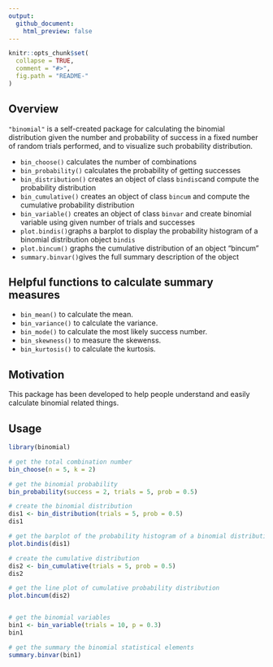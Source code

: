 ```yaml
---
output:
  github_document:
    html_preview: false
---
```


<!-- README.md is generated from README.Rmd. Please edit that file -->

```r
knitr::opts_chunk$set(
  collapse = TRUE,
  comment = "#>",
  fig.path = "README-"
)
```


## Overview

`"binomial"` is a self-created package for calculating the binomial distribution given the number and probability of success in a fixed number of random trials performed, and to visualize such probability distribution.

* `bin_choose()` calculates the number of combinations
* `bin_probability()` calculates the probability of getting successes
* `bin_distribution()` creates an object of class `bindis`cand compute the probability distribution
* `bin_cumulative()` creates an object of class `bincum` and compute the cumulative probability distribution 
* `bin_variable()` creates an object of class `binvar` and create binomial variable using given number of trials and successes
* `plot.bindis()`graphs a barplot to display the probability histogram of a binomial distribution object `bindis`
* `plot.bincum()` graphs the cumulative distribution of an object "bincum"
* `summary.binvar()`gives the full summary description of the object

## Helpful functions to calculate summary measures

* `bin_mean()` to calculate the mean.
* `bin_variance()` to calculate the variance.
* `bin_mode()` to calculate the most likely success number.
* `bin_skewness()` to measure the skewenss.
* `bin_kurtosis()` to calculate the kurtosis.

## Motivation

This package has been developed to help people understand and easily calculate binomial related things.


## Usage

```r
library(binomial)

# get the total combination number
bin_choose(n = 5, k = 2)

# get the binomial probability
bin_probability(success = 2, trials = 5, prob = 0.5)

# create the binomial distribution
dis1 <- bin_distribution(trials = 5, prob = 0.5)
dis1

# get the barplot of the probability histogram of a binomial distribution
plot.bindis(dis1)

# create the cumulative distribution
dis2 <- bin_cumulative(trials = 5, prob = 0.5)
dis2

# get the line plot of cumulative probability distribution 
plot.bincum(dis2)


# get the binomial variables 
bin1 <- bin_variable(trials = 10, p = 0.3)
bin1

# get the summary the binomial statistical elements
summary.binvar(bin1)

```

